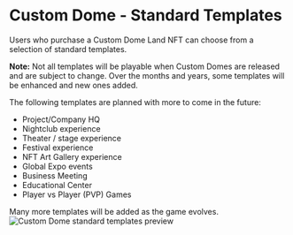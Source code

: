 # Custom Dome - Standard Templates

Users who purchase a Custom Dome Land NFT can choose from a selection of standard templates.

<div className="note-box danger">
  <strong>Note:</strong> Not all templates will be playable when Custom Domes are released and are subject to change.
  Over the months and years, some templates will be enhanced and new ones added.
</div>

The following templates are planned with more to come in the future:

- Project/Company HQ   
- Nightclub experience   
- Theater / stage experience   
- Festival experience   
- NFT Art Gallery experience   
- Global Expo events   
- Business Meeting   
- Educational Center   
- Player vs Player (PVP) Games   

<div className="note-box success">
  Many more templates will be added as the game evolves.
</div>

<div className="img-center">
  <img src="/images/custom-domes/templates.avif" alt="Custom Dome standard templates preview" />
</div>
